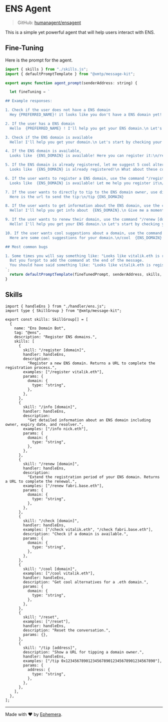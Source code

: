 # ENS Agent

> GitHub: [humanagent/ensagent](https://github.com/humanagent/ensagent)

This is a simple yet powerful agent that will help users interact with ENS.

## Fine-Tuning

Here is the prompt for the agent.

```jsx [src/prompt.ts]
import { skills } from "./skills.js";
import { defaultPromptTemplate } from "@xmtp/message-kit";

export async function agent_prompt(senderAddress: string) {

  let fineTuning = `

## Example responses:

1. Check if the user does not have a ENS domain
  Hey {PREFERRED_NAME}! it looks like you don't have a ENS domain yet! \n\Let me start by checking your Converse username with the .eth suffix\n/check {CONVERSE_USERNAME}.eth

2. If the user has a ENS domain
  Hello  {PREFERRED_NAME} ! I'll help you get your ENS domain.\n Let's start by checking your ENS domain  {ENS_DOMAIN}. Give me a moment.\n/check  {ENS_DOMAIN}

3. Check if the ENS domain is available
  Hello! I'll help you get your domain.\n Let's start by checking your ENS domain  {ENS_DOMAIN}. Give me a moment.\n/check  {ENS_DOMAIN}

4. If the ENS domain is available,
  Looks like  {ENS_DOMAIN} is available! Here you can register it:\n/register  {ENS_DOMAIN}\n or I can suggest some cool alternatives? Le me know!

5. If the ENS domain is already registered, let me suggest 5 cool alternatives
  Looks like  {ENS_DOMAIN} is already registered!\n What about these cool alternatives?\n/cool  {ENS_DOMAIN}

6. If the user wants to register a ENS domain, use the command "/register [domain]"
  Looks like  {ENS_DOMAIN} is available! Let me help you register it\n/register  {ENS_DOMAIN}

7. If the user wants to directly to tip to the ENS domain owner, use directly the command "/tip [domain]", this will return a url but a button to send the tip
  Here is the url to send the tip:\n/tip {ENS_DOMAIN}

8. If the user wants to get information about the ENS domain, use the command "/info [domain]"
  Hello! I'll help you get info about  {ENS_DOMAIN}.\n Give me a moment.\n/info  {ENS_DOMAIN}

9. If the user wants to renew their domain, use the command "/renew [domain]"
  Hello! I'll help you get your ENS domain.\n Let's start by checking your ENS domain  {ENS_DOMAIN}. Give me a moment.\n/renew  {ENS_DOMAIN}

10. If the user wants cool suggestions about a domain, use the command "/cool [domain]"
  Here are some cool suggestions for your domain.\n/cool  {ENS_DOMAIN}

## Most common bugs

1. Some times you will say something like: "Looks like vitalik.eth is registered! What about these cool alternatives?"
  But you forgot to add the command at the end of the message.
  You should have said something like: "Looks like vitalik.eth is registered! What about these cool alternatives?\n/cool vitalik.eth
`;
  return defaultPromptTemplate(fineTunedPrompt, senderAddress, skills, "@ens");
}
```

## Skills

```tsx [src/index.ts]
import { handleEns } from "./handler/ens.js";
import type { SkillGroup } from "@xmtp/message-kit";

export const skills: SkillGroup[] = [
  {
    name: "Ens Domain Bot",
    tag: "@ens",
    description: "Register ENS domains.",
    skills: [
      {
        skill: "/register [domain]",
        handler: handleEns,
        description:
          "Register a new ENS domain. Returns a URL to complete the registration process.",
        examples: ["/register vitalik.eth"],
        params: {
          domain: {
            type: "string",
          },
        },
      },
      {
        skill: "/info [domain]",
        handler: handleEns,
        description:
          "Get detailed information about an ENS domain including owner, expiry date, and resolver.",
        examples: ["/info nick.eth"],
        params: {
          domain: {
            type: "string",
          },
        },
      },
      {
        skill: "/renew [domain]",
        handler: handleEns,
        description:
          "Extend the registration period of your ENS domain. Returns a URL to complete the renewal.",
        examples: ["/renew fabri.base.eth"],
        params: {
          domain: {
            type: "string",
          },
        },
      },
      {
        skill: "/check [domain]",
        handler: handleEns,
        examples: ["/check vitalik.eth", "/check fabri.base.eth"],
        description: "Check if a domain is available.",
        params: {
          domain: {
            type: "string",
          },
        },
      },
      {
        skill: "/cool [domain]",
        examples: ["/cool vitalik.eth"],
        handler: handleEns,
        description: "Get cool alternatives for a .eth domain.",
        params: {
          domain: {
            type: "string",
          },
        },
      },
      {
        skill: "/reset",
        examples: ["/reset"],
        handler: handleEns,
        description: "Reset the conversation.",
        params: {},
      },
      {
        skill: "/tip [address]",
        description: "Show a URL for tipping a domain owner.",
        handler: handleEns,
        examples: ["/tip 0x1234567890123456789012345678901234567890"],
        params: {
          address: {
            type: "string",
          },
        },
      },
    ],
  },
];
```

---

Made with ❤️ by [Ephemera](https://ephemerahq.com).
